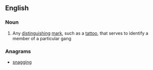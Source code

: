 ==English==
{{wikipedia}}
===Noun===
{{en-noun|head=[[gang]] [[sign]]}}

# Any [[distinguishing]] [[mark]], such as a [[tattoo]], that serves to identify a member of a particular gang

===Anagrams===
* [[snagging#English|snagging]]